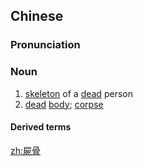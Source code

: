 {{also|尸骨}}
==Chinese==
{{zh-forms|s=尸骨}}

===Pronunciation===
{{zh-pron
|m=shīgǔ
|c=si1 gwat1
|h=pfs=sṳ̂-kut
|mn=si-kut
|cat=n
}}

===Noun===
{{zh-noun}}

# [[skeleton]] of a [[dead]] person
# [[dead]] [[body]]; [[corpse]]

====Derived terms====
{{zh-der|屍骨未寒|屍骨無存|屍骨早寒}}

[[zh:屍骨]]